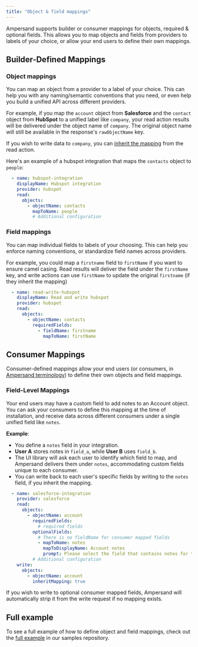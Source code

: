 ```yaml
---
title: "Object & field mappings"
---
```


Ampersand supports builder or consumer mappings for objects, required & optional fields. This allows you to map objects and fields from providers to labels of your choice, or allow your end users to define their own mappings.

## Builder-Defined Mappings

### Object mappings
You can map an object from a provider to a label of your choice. This can help you with any naming/semantic conventions that you need, or even help you build a unified API across different providers.

For example, if you map the `account` object from **Salesforce** and the `contact` object from **HubSpot** to a unified label like `company`, your read action results will be delivered under the object name of `company`. The original object name will still be available in the response's `rawObjectName` key.

If you wish to write data to `company`, you can [inherit the mapping](/define-integrations/write-actions#sharing-mappings-with-read-actions) from the read action.

Here's an example of a hubspot integration that maps the `contacts` object to `people`:
```YAML
  - name: hubspot-integration
    displayName: Hubspot integration
    provider: hubspot
    read:
      objects:
        - objectName: contacts
          mapToName: people
          # Additional configuration
```

### Field mappings
You can map individual fields to labels of your choosing. This can help you enforce naming conventions, or standardize field names across providers.

For example, you could map a `firstname` field to `firstName` if you want to ensure camel casing. Read results will deliver the field under the `firstName` key, and write actions can use `firstName` to update the original `firstname` (if they inherit the mapping)

```YAML
  - name: read-write-hubspot
    displayName: Read and write hubspot
    provider: hubspot
    read:
      objects:
        - objectName: contacts
          requiredFields:
            - fieldName: firstname
              mapToName: firstName
```

## Consumer Mappings

Consumer-defined mappings allow your end users (or consumers, in [Ampersand terminology](/terminology)) to define their own objects and field mappings.

### Field-Level Mappings
Your end users may have a custom field to add notes to an Account object. You can ask your consumers to define this mapping at the time of installation, and receive data across different consumers under a single unified field like `notes`.

**Example**:
- You define a `notes` field in your integration.
- **User A** stores notes in `field_a`, while **User B** uses `field_b`.
- The UI library will ask each user to identify which field to map, and Ampersand delivers them under `notes`, accommodating custom fields unique to each consumer.
- You can write back to each user's specific fields by writing to the `notes` field, if you inherit the mapping.

```YAML
  - name: salesforce-integration
    provider: salesforce
    read:
      objects:
        - objectName: account
          requiredFields:
            # required fields
          optionalFields:
            # There is no fieldName for consumer mapped fields
            - mapToName: notes
              mapToDisplayName: Account notes
              prompt: Please select the field that contains notes for this account
          # Additional configuration
    write:
      objects:
        - objectName: account
          inheritMapping: true
```

If you wish to write to optional consumer mapped fields, Ampersand will automatically strip it from the write request if no mapping exists.


## Full example
To see a full example of how to define object and field mappings, check out the [full example](https://github.com/amp-labs/samples/blob/main/unifiedCRM/amp.yaml) in our samples repository.
